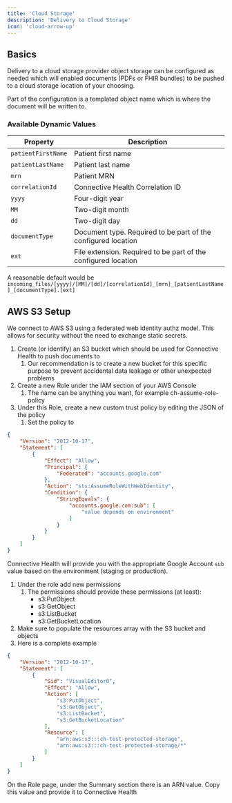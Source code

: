 ```yaml
---
title: 'Cloud Storage'
description: 'Delivery to Cloud Storage'
icon: 'cloud-arrow-up'
---
```


## Basics

Delivery to a cloud storage provider object storage can be configured as needed which will enabled documents (PDFs or FHIR bundles) to be pushed to a cloud storage location of your choosing.

Part of the configuration is a templated object name which is where the document will be written to.

### Available Dynamic Values

| Property           | Description                                                    |
|--------------------|----------------------------------------------------------------|
| `patientFirstName` | Patient first name                                             |
| `patientLastName`  | Patient last name                                              |
| `mrn`              | Patient MRN                                                    |
| `correlationId`    | Connective Health Correlation ID                               |
| `yyyy`             | Four-digit year                                                |
| `MM`               | Two-digit month                                                |
| `dd`               | Two-digit day                                                  |
| `documentType`     | Document type. Required to be part of the configured location  |
| `ext`              | File extension. Required to be part of the configured location |

A reasonable default would be `incoming_files/[yyyy]/[MM]/[dd]/[correlationId]_[mrn]_[patientLastName]_[documentType].[ext]`

## AWS S3 Setup

We connect to AWS S3 using a federated web identity authz model. This allows for security without the need to exchange static secrets.

1. Create (or identify) an S3 bucket which should be used for Connective Health to push documents to
    1. Our recommendation is to create a new bucket for this specific purpose to prevent accidental data leakage or other unexpected problems
2. Create a new Role under the IAM section of your AWS Console
    1. The name can be anything you want, for example ch-assume-role-policy
3. Under this Role, create a new custom trust policy by editing the JSON of the policy
    1. Set the policy to
```json
{
	"Version": "2012-10-17",
	"Statement": [
		{
			"Effect": "Allow",
			"Principal": {
				"Federated": "accounts.google.com"
			},
			"Action": "sts:AssumeRoleWithWebIdentity",
			"Condition": {
				"StringEquals": {
					"accounts.google.com:sub": [
						"value depends on environment"
					]
				}
			}
		}
	]
}
```
Connective Health will provide you with the appropriate Google Account `sub` value based on the environment (staging or production).

1. Under the role add new permissions
    1. The permissions should provide these permissions (at least):
        * s3:PutObject
        * s3:GetObject
        * s3:ListBucket
        * s3:GetBucketLocation
2. Make sure to populate the resources array with the S3 bucket and objects
3. Here is a complete example


```json
{
    "Version": "2012-10-17",
    "Statement": [
        {
            "Sid": "VisualEditor0",
            "Effect": "Allow",
            "Action": [
                "s3:PutObject",
                "s3:GetObject",
                "s3:ListBucket",
                "s3:GetBucketLocation"
            ],
            "Resource": [
                "arn:aws:s3:::ch-test-protected-storage",
                "arn:aws:s3:::ch-test-protected-storage/*"
            ]
        }
    ]
}
```

<Check>On the Role page, under the Summary section there is an ARN value. Copy this value and provide it to Connective Health</Check>

